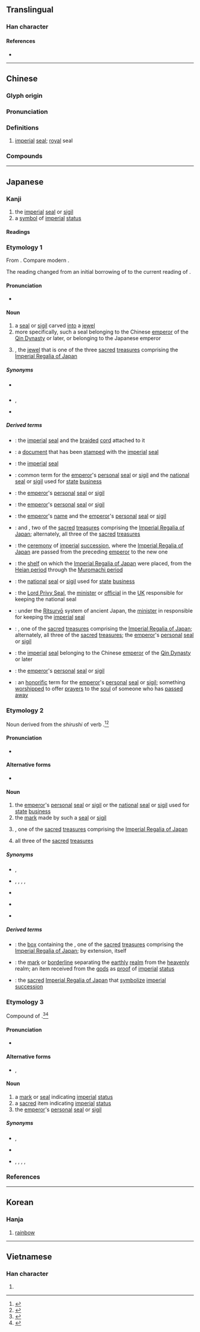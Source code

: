 {{also|玺}}
{{character info/new}}
==Translingual==

===Han character===
{{Han char|rn=96|rad=玉|as=14|sn=19|four=10103|canj=MBMGI|ids=⿱爾玉}}

====References====
* {{Han ref|kx=0744.150|dkj=21309|dj=1153.020|hdz=21144.050|uh=74BD|ud=29885|bh=C3A2|bd=50082}}

----

==Chinese==
{{zh-forms|s=玺|alt=鉨}}

===Glyph origin===
{{Han etym}}

===Pronunciation===
{{zh-pron
|m=xǐ
|m-s=
|c=saai2
|c-t=
|g=
|h=gd=sê3
|j=
|mb=
|md=
|mn=sú
|mn-t=si2
|w=
|x=
|mc=y
|oc=y
|cat=n
}}

===Definitions===
{{zh-hanzi}}

# {{lb|zh|historical}} [[imperial]] [[seal]]; [[royal]] seal

===Compounds===
{{zh-der|傳國璽|古璽文|國璽|璽印文字|璽書|璽綬|璽節|玉璽|符璽}}

----

==Japanese==

===Kanji===
{{ja-kanji|grade=c|rs=玉14}}

# the [[imperial]] [[seal]] or [[sigil]]
# a [[symbol]] of [[imperial]] [[status]]

====Readings====
{{ja-readings
|goon=し
|kanon=し
|kanyoon=じ
|kun=しるし-, みしるし
}}

===Etymology 1===
From {{etyl|ltc|ja|sort=し'}} {{ltc-l|璽}}. Compare modern {{cog|cmn|-}} {{zh-l|璽}}.

The reading changed from an initial borrowing of {{IPAchar|/shi/|[ɕi]}} to the current reading of {{IPAchar|/ji/|[d͡ʑi]}}.

====Pronunciation====
* {{ja-pron|じ|y=o}}

====Noun====
{{ja-noun|じ|hhira=}}

# a [[seal]] or [[sigil]] carved [[into]] a [[jewel]]
# more specifically, such a seal belonging to the Chinese [[emperor]] of the [[w:Qin Dynasty|Qin Dynasty]] or later, or belonging to the Japanese emperor
# {{ja-l|八尺瓊曲玉||Yasakani no Magatama}}, the [[jewel]] that is one of the three [[sacred]] [[treasure]]s comprising the [[w:Imperial Regalia of Japan|Imperial Regalia of Japan]]

=====Synonyms=====
* {{sense|carved jewel}} {{ja-r|玉%璽|ぎょく%じ}}
* {{sense|imperial seal}} {{ja-r|玉%璽|ぎょく%じ}}, {{ja-r|御%璽|ぎょ%じ}}
* {{sense|imperial regalia}} {{ja-r|八%尺%瓊%曲%玉|^や%さか%に の% ^まが%たま}}

=====Derived terms=====
{{der-top}}
* {{ja-r|璽綬|じじゅ}}: the [[imperial]] [[seal]] and the [[braid]]ed [[cord]] attached to it
* {{ja-r|璽書|じしょ}}: a [[document]] that has been [[stamp]]ed with the [[imperial]] [[seal]]
* {{ja-r|璽符|じふ}}: the [[imperial]] [[seal]]
{{der-mid}}
* {{ja-r|印璽|いんじ}}: common term for the [[emperor]]'s [[personal]] [[seal]] or [[sigil]] and the [[national]] [[seal]] or [[sigil]] used for [[state]] [[business]]
* {{ja-r|玉%璽|ぎょく%じ}}: the [[emperor]]'s [[personal]] [[seal]] or [[sigil]]
* {{ja-r|御%璽|ぎょ%じ}}: the [[emperor]]'s [[personal]] [[seal]] or [[sigil]]
* {{ja-r|御名 御璽|ぎょめい ぎょじ}}: the [[emperor]]'s [[name]] and the [[emperor]]'s [[personal]] [[seal]] or [[sigil]]
* {{ja-r|剣璽|けんじ}}: {{ja-l|草薙の剣||Kusanagi no Tsurugi}} and {{ja-l|八尺瓊勾玉||Yasakani no Magatama}}, two of the [[sacred]] [[treasure]]s comprising the [[w:Imperial Regalia of Japan|Imperial Regalia of Japan]]; alternately, all three of the [[sacred]] [[treasure]]s
* {{ja-r|剣璽 渡御|けんじ とぎょ}}: the [[ceremony]] of [[imperial]] [[succession]], where the [[w:Imperial Regalia of Japan|Imperial Regalia of Japan]] are passed from the preceding [[emperor]] to the new one
* {{ja-r|剣璽 の 案|けんじ の あん}}: the [[shelf]] on which the [[w:Imperial Regalia of Japan|Imperial Regalia of Japan]] were placed, from the [[w:Heian period|Heian period]] through the [[w:Muromachi period|Muromachi period]]
* {{ja-r|国%璽|こ%くじ}}: the [[national]] [[seal]] or [[sigil]] used for [[state]] [[business]]
* {{ja-r|国%璽 尚書|こ%くじ しょうしょ}}: the [[Lord Privy Seal]], the [[minister]] or [[official]] in the [[UK]] responsible for keeping the national seal
* {{ja-r|掌璽官|しょうじかん}}: under the [[w:Ritsuryō|Ritsuryō]] system of ancient Japan, the [[minister]] in responsible for keeping the [[imperial]] [[seal]]
* {{ja-r|神璽|しんじ}}: {{ja-l|八尺瓊勾玉||Yasakani no Magatama}}, one of the [[sacred]] [[treasure]]s comprising the [[w:Imperial Regalia of Japan|Imperial Regalia of Japan]]; alternately, all three of the [[sacred]] [[treasure]]s; the [[emperor]]'s [[personal]] [[seal]] or [[sigil]]
* {{ja-r|伝国 の 璽|でんこく の じ}}: the [[imperial]] [[seal]] belonging to the Chinese [[emperor]] of the [[w:Qin Dynasty|Qin Dynasty]] or later
* {{ja-r|宝璽|ほうじ}}: the [[emperor]]'s [[personal]] [[seal]] or [[sigil]]
* {{ja-r|霊璽|れいじ}}: an [[honorific]] term for the [[emperor]]'s [[personal]] [[seal]] or [[sigil]]; something [[worship]]ped to offer [[prayer]]s to the [[soul]] of someone who has [[pass away|passed away]]
{{der-bottom}}

===Etymology 2===
Noun derived from the {{m|ja|連用形|tr=ren'yōkei||stem form}} ''shirushi'' of verb {{m|ja|印す|tr=shirusu||to stamp with a seal or sigil; to mark or brand}}.<ref name="KDJ">{{R:Kokugo Dai Jiten}}</ref><ref name="DJR">{{R:Daijirin}}</ref>

====Pronunciation====
* {{ja-pron|しるし|acc=h|y=k|acc_ref=NHK}}

====Alternative forms====
* {{ja-l|印}}

====Noun====
{{ja-noun|しるし}}

# the [[emperor]]'s [[personal]] [[seal]] or [[sigil]] or the [[national]] [[seal]] or [[sigil]] used for [[state]] [[business]]
# the [[mark]] made by such a [[seal]] or [[sigil]]
# {{ja-l|八尺瓊勾玉||Yasakani no Magatama}}, one of the [[sacred]] [[treasure]]s comprising the [[w:Imperial Regalia of Japan|Imperial Regalia of Japan]]
# all three of the [[sacred]] [[treasure]]s

=====Synonyms=====
* {{sense|imperial seal}} {{ja-l|印璽|いんじ|inji}}, {{ja-l|御璽|ぎょじ|gyoji}}
* {{sense|emperor's seal}} {{ja-l|印璽|いんじ|inji}}, {{ja-l|御璽|ぎょじ|gyoji}}, {{ja-l|璽符|じふ|jifu}}, {{ja-l|宝璽|ほうじ|hōji}}, {{ja-l|霊璽|れいじ|reiji}}
* {{sense|national seal}} {{ja-l|国璽|こくじ|kokuji}}
* {{sense|imperial regalia}} {{ja-l|八尺瓊勾玉|やさかにのまがたま|Yasakani no Magatama}}
* {{sense|all three imperial regalia}} {{ja-l|三種の神器|さんしゅのしんき|Sanshu no Shinki}}

=====Derived terms=====
{{der-top}}
* {{ja-l|璽の御筥|しるしのみはこ|shirushi no mihako}}: the [[box]] containing the {{ja-l|八尺瓊勾玉||Yasakani no Magatama}}, one of the [[sacred]] [[treasure]]s comprising the [[w:Imperial Regalia of Japan|Imperial Regalia of Japan]]; by extension, {{ja-l|八尺瓊勾玉||Yasakani no Magatama}} itself
{{der-mid}}
* {{ja-l|天つ璽|あまつしるし|ama tsu shirushi}}: the [[mark]] or [[borderline]] separating the [[earthly]] [[realm]] from the [[heavenly]] realm; an item received from the [[god]]s as [[proof]] of [[imperial]] [[status]]
* {{ja-l|御璽|みしるし|mishirushi}}: the [[sacred]] [[w:Imperial Regalia of Japan|Imperial Regalia of Japan]] that [[symbolize]] [[imperial]] [[succession]]
{{der-bottom}}

===Etymology 3===
Compound of {{prefix|ja|sort=みしるし|御|tr1=mi|pos1=honorific prefix|璽|tr2=shirushi|t2=imperial mark, seal, or sigil}}.<ref name="KDJ">{{R:Kokugo Dai Jiten}}</ref><ref name="DJR">{{R:Daijirin}}</ref>

====Pronunciation====
* {{ja-pron|みしるし|y=k}}

====Alternative forms====
* {{ja-l|御璽}}, {{ja-l|御印}}

====Noun====
{{ja-noun|みしるし}}

# a [[mark]] or [[seal]] indicating [[imperial]] [[status]]
# a [[sacred]] item indicating [[imperial]] [[status]]
# the [[emperor]]'s [[personal]] [[seal]] or [[sigil]]

=====Synonyms=====
* {{sense|imperial seal}} {{ja-l|印璽|いんじ|inji}}, {{ja-l|御璽|ぎょじ|gyoji}}
* {{sense|sacred item}} {{ja-l|神器|しんき|shinki}}
* {{sense|emperor's seal}} {{ja-l|印璽|いんじ|inji}}, {{ja-l|御璽|ぎょじ|gyoji}}, {{ja-l|璽符|じふ|jifu}}, {{ja-l|宝璽|ほうじ|hōji}}, {{ja-l|霊璽|れいじ|reiji}}

===References===
<references/>

----

==Korean==

===Hanja===
{{ko-hanja|hangeul=새|eumhun=|rv=sae|mr=sae|y=say}}

# [[rainbow]]

----

==Vietnamese==

===Han character===
{{vi-hantu|[[tỉ]], [[tỷ]]|rs=玉14}}

# {{defn|lang=vi|sort=玉14}}